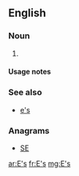 {{also|Appendix:Variations of "es"}}

==English==

===Noun===
{{head|en|plural}}

# {{plural of|E|lang=en}}

====Usage notes====
{{U:en:plurals of letters}}

===See also===
* [[e's]]

===Anagrams===
* [[SE#English|SE]]

[[ar:E's]]
[[fr:E's]]
[[mg:E's]]